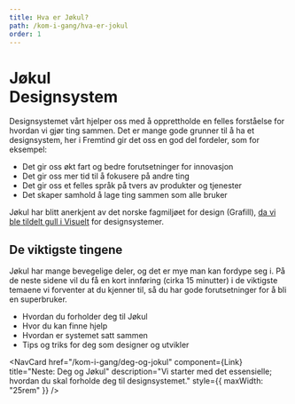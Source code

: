 ```yaml
---
title: Hva er Jøkul?
path: /kom-i-gang/hva-er-jokul
order: 1
---
```


<h1 className="jkl-portal-huge-title">
    Jøkul
    <br />
    Design&shy;system
</h1>

Designsystemet vårt hjelper oss med å opprettholde en felles forståelse for hvordan vi gjør ting sammen. Det er mange gode grunner til å ha et designsystem, her i Fremtind gir det oss en god del fordeler, som for eksempel:

-   Det gir oss økt fart og bedre forutsetninger for innovasjon
-   Det gir oss mer tid til å fokusere på andre ting
-   Det gir oss et felles språk på tvers av produkter og tjenester
-   Det skaper samhold å lage ting sammen som alle bruker

Jøkul har blitt anerkjent av det norske fagmiljøet for design (Grafill), [da vi ble tildelt gull i Visuelt](https://www.grafill.no/visuelt/vinnere/2021/digital-design/designsystemer/designsystem-jokul) for designsystemer.

## De viktigste tingene

Jøkul har mange bevegelige deler, og det er mye man kan fordype seg i. På de neste sidene vil du få en kort innføring (cirka 15 minutter) i de viktigste temaene vi forventer at du kjenner til, så du har gode forutsetninger for å bli en superbruker.

-   Hvordan du forholder deg til Jøkul
-   Hvor du kan finne hjelp
-   Hvordan er systemet satt sammen
-   Tips og triks for deg som designer og utvikler

<NavCard
    href="/kom-i-gang/deg-og-jokul"
    component={Link}
    title="Neste: Deg og Jøkul"
    description="Vi starter med det essensielle; hvordan du skal forholde deg til designsystemet."
    style={{ maxWidth: "25rem" }}
/>

